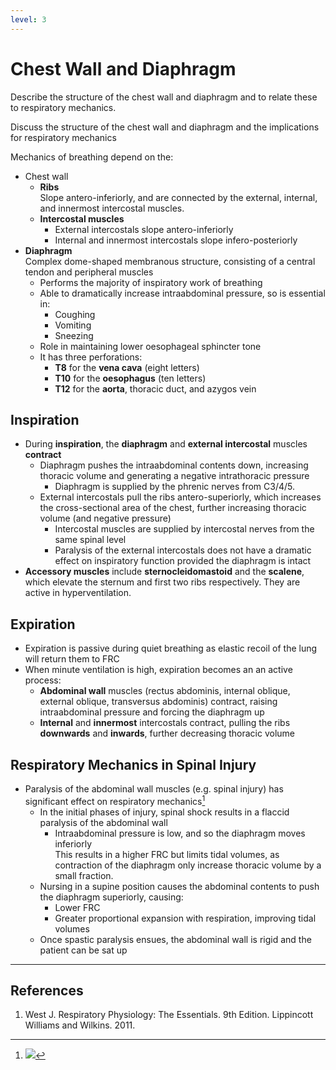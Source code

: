 ```yaml
---
level: 3
---
```


# Chest Wall and Diaphragm

:::CICM
Describe the structure of the chest wall and diaphragm and to relate these to respiratory mechanics.
:::

:::ANZCA
Discuss the structure of the chest wall and diaphragm and the implications for respiratory mechanics
:::

Mechanics of breathing depend on the:

* Chest wall
    * **Ribs**\
    Slope antero-inferiorly, and are connected by the external, internal, and innermost intercostal muscles.
    * **Intercostal muscles**\
        * External intercostals slope antero-inferiorly
        * Internal and innermost intercostals slope infero-posteriorly
* **Diaphragm**\
Complex dome-shaped membranous structure, consisting of a central tendon and peripheral muscles
    * Performs the majority of inspiratory work of breathing
    * Able to dramatically increase intraabdominal pressure, so is essential in:
        *  Coughing
        *  Vomiting
        *  Sneezing
    * Role in maintaining lower oesophageal sphincter tone
    * It has three perforations:
        * **T8** for the **vena cava** (eight letters)
        * **T10** for the **oesophagus** (ten letters)
        * **T12** for the **aorta**, thoracic duct, and azygos vein

## Inspiration

* During **inspiration**, the **diaphragm** and **external intercostal** muscles **contract**
  * Diaphragm pushes the intraabdominal contents down, increasing thoracic volume and generating a negative intrathoracic pressure
    * Diaphragm is supplied by the phrenic nerves from C3/4/5. 
  * External intercostals pull the ribs antero-superiorly, which increases the cross-sectional area of the chest, further increasing thoracic volume (and negative pressure)
    * Intercostal muscles are supplied by intercostal nerves from the same spinal level
    * Paralysis of the external intercostals does not have a dramatic effect on inspiratory function provided the diaphragm is intact


* **Accessory muscles** include **sternocleidomastoid** and the **scalene**, which elevate the sternum and first two ribs respectively. They are active in hyperventilation.

## Expiration

* Expiration is passive during quiet breathing as elastic recoil of the lung will return them to FRC
* When minute ventilation is high, expiration becomes an an active process:
  * **Abdominal wall** muscles (rectus abdominis, internal oblique, external oblique, transversus abdominis) contract, raising intraabdominal pressure and forcing the diaphragm up
  * **Internal** and **innermost** intercostals contract, pulling the ribs **downwards** and **inwards**, further decreasing thoracic volume

## Respiratory Mechanics in Spinal Injury

* Paralysis of the abdominal wall muscles (e.g. spinal injury) has significant effect on respiratory mechanics^[<img src="resources/lung-pressure-volume.svg">]
    * In the initial phases of injury, spinal shock results in a flaccid paralysis of the abdominal wall
        * Intraabdominal pressure is low, and so the diaphragm moves inferiorly\
        This results in a higher FRC but limits tidal volumes, as contraction of the diaphragm only increase thoracic volume by a small fraction.
    * Nursing in a supine position causes the abdominal contents to push the diaphragm superiorly, causing:
        * Lower FRC
        * Greater proportional expansion with respiration, improving tidal volumes
  * Once spastic paralysis ensues, the abdominal wall is rigid and the patient can be sat up

---

## References

1. West J. Respiratory Physiology: The Essentials. 9th Edition. Lippincott Williams and Wilkins. 2011.
